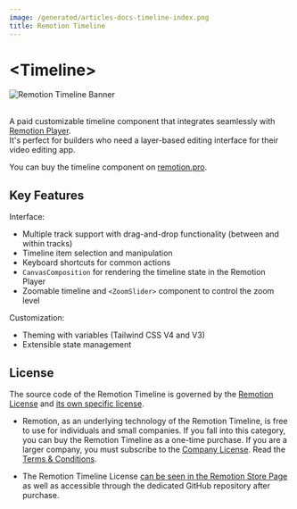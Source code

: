 ```yaml
---
image: /generated/articles-docs-timeline-index.png
title: Remotion Timeline
---
```



# &lt;Timeline&gt;

<img alt="Remotion Timeline Banner" src="/img/remotion-timeline-banner.jpg" />
<br />
<br />

A paid customizable timeline component that integrates seamlessly with [Remotion Player](/docs/player).  
It's perfect for builders who need a layer-based editing interface for their video editing app.

You can buy the timeline component on [remotion.pro](https://www.remotion.pro/timeline).

<TableOfContents />

## Key Features

Interface:

- Multiple track support with drag-and-drop functionality (between and within tracks)
- Timeline item selection and manipulation
- Keyboard shortcuts for common actions
- `CanvasComposition` for rendering the timeline state in the Remotion Player
- Zoomable timeline and `<ZoomSlider>` component to control the zoom level

Customization:

- Theming with variables (Tailwind CSS V4 and V3)
- Extensible state management

## License

The source code of the Remotion Timeline is governed by the [Remotion License](https://github.com/remotion-dev/remotion/blob/main/LICENSE.md) and [its own specific license](https://www.remotion.pro/timeline?tab=license).

- Remotion, as an underlying technology of the Remotion Timeline, is free to use for individuals and small companies. If you fall into this category, you can buy the Remotion Timeline as a one-time purchase. If you are a larger company, you must subscribe to the [Company License](https://www.remotion.pro/license). Read the [Terms & Conditions](https://www.remotion.pro/terms).

- The Remotion Timeline License [can be seen in the Remotion Store Page](https://www.remotion.pro/timeline) as well as accessible through the dedicated GitHub repository after purchase.
